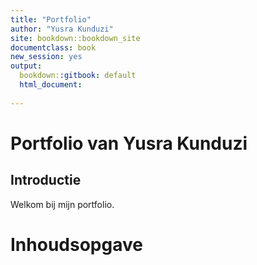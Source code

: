 ```yaml
---
title: "Portfolio"
author: "Yusra Kunduzi"
site: bookdown::bookdown_site
documentclass: book
new_session: yes
output:
  bookdown::gitbook: default
  html_document:
    
---
```



# Portfolio van Yusra Kunduzi

## Introductie

Welkom bij mijn portfolio.

# Inhoudsopgave

\tableofcontents
